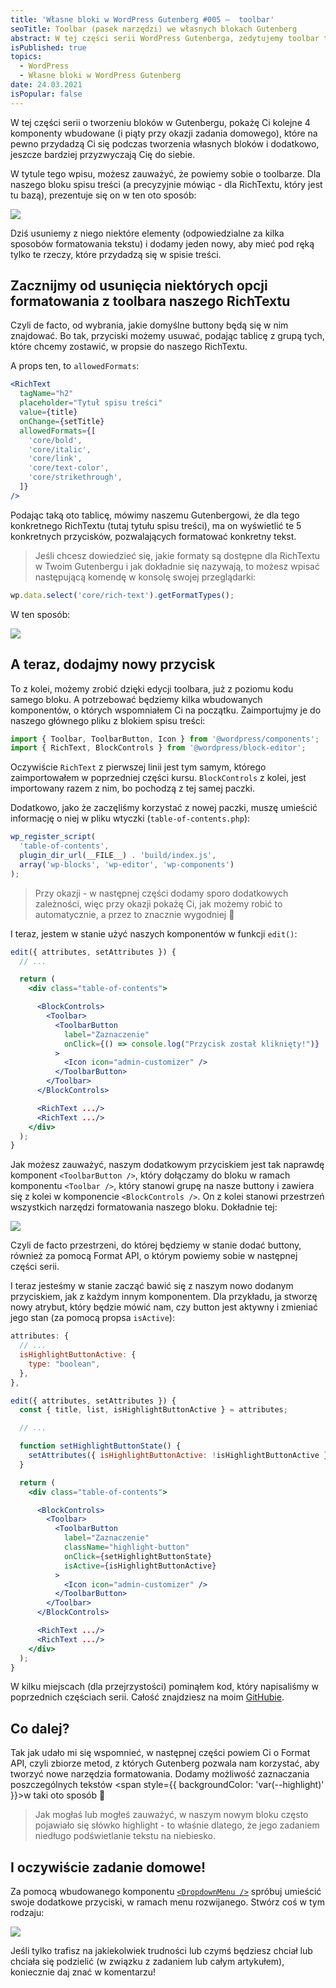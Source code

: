```yaml
---
title: 'Własne bloki w WordPress Gutenberg #005 –  toolbar'
seoTitle: Toolbar (pasek narzędzi) we własnych blokach Gutenberg
abstract: W tej części serii WordPress Gutenberga, zedytujemy toolbar tworzonego bloku. Usuniemy trochę domyślnych przycisków i dodamy swój 🌱
isPublished: true
topics:
  - WordPress
  - Własne bloki w WordPress Gutenberg
date: 24.03.2021
isPopular: false
---
```


W tej części serii o tworzeniu bloków w Gutenbergu, pokażę Ci kolejne 4 komponenty wbudowane (i piąty przy okazji zadania domowego), które na pewno przydadzą Ci się podczas tworzenia własnych bloków i dodatkowo, jeszcze bardziej przyzwyczają Cię do siebie.


<VideoInterlude id="OpdXDQrzHwk" title="Własne bloki w WordPress Gutenberg #005 - toolbar" />

W tytule tego wpisu, możesz zauważyć, że powiemy sobie o toolbarze. Dla naszego bloku spisu treści (a precyzyjnie mówiąc - dla RichTextu, który jest tu bazą), prezentuje się on w ten oto sposób:

![](./toolbar.jpg)

Dziś usuniemy z niego niektóre elementy (odpowiedzialne za kilka sposobów formatowania tekstu) i dodamy jeden nowy, aby mieć pod ręką tylko te rzeczy, które przydadzą się w spisie treści.

## Zacznijmy od usunięcia niektórych opcji formatowania z toolbara naszego RichTextu

Czyli de facto, od wybrania, jakie domyślne buttony będą się w nim znajdować. Bo tak, przyciski możemy usuwać, podając tablicę z grupą tych, które chcemy zostawić, w propsie do naszego RichTextu.

A props ten, to `allowedFormats`:

```jsx
<RichText
  tagName="h2"
  placeholder="Tytuł spisu treści"
  value={title}
  onChange={setTitle}
  allowedFormats={[
    'core/bold',
    'core/italic',
    'core/link',
    'core/text-color',
    'core/strikethrough',
  ]}
/>
```

Podając taką oto tablicę, mówimy naszemu Gutenbergowi, że dla tego konkretnego RichTextu (tutaj tytułu spisu treści), ma on wyświetlić te 5 konkretnych przycisków, pozwalających formatować konkretny tekst.

> Jeśli chcesz dowiedzieć się, jakie formaty są dostępne dla RichTextu w Twoim Gutenbergu i jak dokładnie się nazywają, to możesz wpisać następującą komendę w konsolę swojej przeglądarki:

```jsx
wp.data.select('core/rich-text').getFormatTypes();
```

W ten sposób:

[![](./wszytkie-formaty-w-gutenbergu.jpg)]()

## A teraz, dodajmy nowy przycisk

To z kolei, możemy zrobić dzięki edycji toolbara, już z poziomu kodu samego bloku. A potrzebować będziemy kilka wbudowanych komponentów, o których wspomniałem Ci na początku. Zaimportujmy je do naszego głównego pliku z blokiem spisu treści:

```jsx
import { Toolbar, ToolbarButton, Icon } from '@wordpress/components';
import { RichText, BlockControls } from '@wordpress/block-editor';
```

Oczywiście `RichText` z pierwszej linii jest tym samym, którego zaimportowałem w poprzedniej części kursu. `BlockControls` z kolei, jest importowany razem z nim, bo pochodzą z tej samej paczki.

Dodatkowo, jako że zaczęliśmy korzystać z nowej paczki, muszę umieścić informację o niej w pliku wtyczki (`table-of-contents.php`):

```jsx
wp_register_script(
  'table-of-contents',
  plugin_dir_url(__FILE__) . 'build/index.js',
  array('wp-blocks', 'wp-editor', 'wp-components')
);
```

> Przy okazji - w następnej części dodamy sporo dodatkowych zależności, więc przy okazji pokażę Ci, jak możemy robić to automatycznie, a przez to znacznie wygodniej 🎉

I teraz, jestem w stanie użyć naszych komponentów w funkcji `edit()`:

```jsx
edit({ attributes, setAttributes }) {
  // ...

  return (
    <div class="table-of-contents">

      <BlockControls>
        <Toolbar>
          <ToolbarButton
            label="Zaznaczenie"
            onClick={() => console.log("Przycisk został kliknięty!")}
          >
            <Icon icon="admin-customizer" />
          </ToolbarButton>
        </Toolbar>
      </BlockControls>

      <RichText .../>
      <RichText .../>
    </div>
  );
}
```

Jak możesz zauważyć, naszym dodatkowym przyciskiem jest tak naprawdę komponent `<ToolbarButton />`, który dołączamy do bloku w ramach komponentu `<Toolbar />`, który stanowi grupę na nasze buttony i zawiera się z kolei w komponencie `<BlockControls />`. On z kolei stanowi przestrzeń wszystkich narzędzi formatowania naszego bloku. Dokładnie tej:

![](./toolbar-zaznaczony.jpg)

Czyli de facto przestrzeni, do której będziemy w stanie dodać buttony, również za pomocą Format API, o którym powiemy sobie w następnej części serii.

I teraz jesteśmy w stanie zacząć bawić się z naszym nowo dodanym przyciskiem, jak z każdym innym komponentem. Dla przykładu, ja stworzę nowy atrybut, który będzie mówić nam, czy button jest aktywny i zmieniać jego stan (za pomocą propsa `isActive`):

```jsx
attributes: {
  // ...
  isHighlightButtonActive: {
    type: "boolean",
  },
},

edit({ attributes, setAttributes }) {
  const { title, list, isHighlightButtonActive } = attributes;

  // ...

  function setHighlightButtonState() {
    setAttributes({ isHighlightButtonActive: !isHighlightButtonActive });
  }

  return (
    <div class="table-of-contents">

      <BlockControls>
        <Toolbar>
          <ToolbarButton
            label="Zaznaczenie"
            className="highlight-button"
            onClick={setHighlightButtonState}
            isActive={isHighlightButtonActive}
          >
            <Icon icon="admin-customizer" />
          </ToolbarButton>
        </Toolbar>
      </BlockControls>

      <RichText .../>
      <RichText .../>
    </div>
  );
}
```

W kilku miejscach (dla przejrzystości) pominąłem kod, który napisaliśmy w poprzednich częściach serii. Całość znajdziesz na moim [GitHubie](https://github.com/robert-orlinski/gutenberg-blocks-course-files/tree/005).

## Co dalej?

Tak jak udało mi się wspomnieć, w następnej części powiem Ci o Format API, czyli zbiorze metod, z których Gutenberg pozwala nam korzystać, aby tworzyć nowe narzędzia formatowania. Dodamy możliwość zaznaczania poszczególnych tekstów <span style={{ backgroundColor: 'var(--highlight)' }}>w taki oto sposób 🌿</span>

> Jak mogłaś lub mogłeś zauważyć, w naszym nowym bloku często pojawiało się słówko highlight - to właśnie dlatego, że jego zadaniem niedługo podświetlanie tekstu na niebiesko.

## I oczywiście zadanie domowe!

Za pomocą wbudowanego komponentu [`<DropdownMenu />`](https://github.com/WordPress/gutenberg/tree/trunk/packages/components/src/dropdown-menu) spróbuj umieścić swoje dodatkowe przyciski, w ramach menu rozwijanego. Stwórz coś w tym rodzaju:

![](menu-rozwijane.jpg)

Jeśli tylko trafisz na jakiekolwiek trudności lub czymś będziesz chciał lub chciała się podzielić (w związku z zadaniem lub całym artykułem), koniecznie daj znać w komentarzu!

